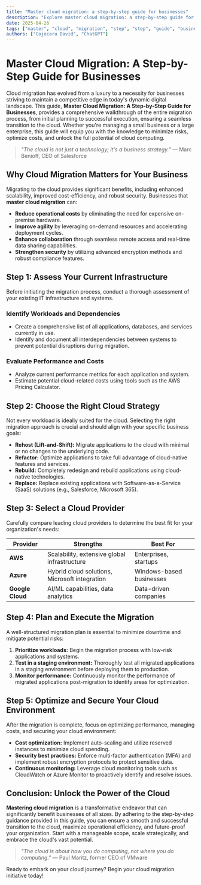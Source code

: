 ```yaml
---
title: "Master cloud migration: a step-by-step guide for businesses"
description: "Explore master cloud migration: a step-by-step guide for businesses in this detailed guide, offering insights, strategies, and practical tips to enhance your understanding and application of the topic."
date: 2025-04-26
tags: ["master", "cloud", "migration", "step", "step", "guide", "businesses"]
authors: ["Cojocaru David", "ChatGPT"]
---
```


# Master Cloud Migration: A Step-by-Step Guide for Businesses

Cloud migration has evolved from a luxury to a necessity for businesses striving to maintain a competitive edge in today's dynamic digital landscape. This guide, **Master Cloud Migration: A Step-by-Step Guide for Businesses**, provides a comprehensive walkthrough of the entire migration process, from initial planning to successful execution, ensuring a seamless transition to the cloud. Whether you're managing a small business or a large enterprise, this guide will equip you with the knowledge to minimize risks, optimize costs, and unlock the full potential of cloud computing.

> *"The cloud is not just a technology; it's a business strategy."* — Marc Benioff, CEO of Salesforce

## Why Cloud Migration Matters for Your Business

Migrating to the cloud provides significant benefits, including enhanced scalability, improved cost-efficiency, and robust security. Businesses that **master cloud migration** can:

*   **Reduce operational costs** by eliminating the need for expensive on-premise hardware.
*   **Improve agility** by leveraging on-demand resources and accelerating deployment cycles.
*   **Enhance collaboration** through seamless remote access and real-time data sharing capabilities.
*   **Strengthen security** by utilizing advanced encryption methods and robust compliance features.

## Step 1: Assess Your Current Infrastructure

Before initiating the migration process, conduct a thorough assessment of your existing IT infrastructure and systems.

### Identify Workloads and Dependencies

*   Create a comprehensive list of all applications, databases, and services currently in use.
*   Identify and document all interdependencies between systems to prevent potential disruptions during migration.

### Evaluate Performance and Costs

*   Analyze current performance metrics for each application and system.
*   Estimate potential cloud-related costs using tools such as the AWS Pricing Calculator.

## Step 2: Choose the Right Cloud Strategy

Not every workload is ideally suited for the cloud. Selecting the right migration approach is crucial and should align with your specific business goals:

*   **Rehost (Lift-and-Shift):** Migrate applications to the cloud with minimal or no changes to the underlying code.
*   **Refactor:** Optimize applications to take full advantage of cloud-native features and services.
*   **Rebuild:** Completely redesign and rebuild applications using cloud-native technologies.
*   **Replace:** Replace existing applications with Software-as-a-Service (SaaS) solutions (e.g., Salesforce, Microsoft 365).

## Step 3: Select a Cloud Provider

Carefully compare leading cloud providers to determine the best fit for your organization's needs:

| Provider      | Strengths                                  | Best For                         |
|---------------|--------------------------------------------|----------------------------------|
| **AWS**       | Scalability, extensive global infrastructure | Enterprises, startups            |
| **Azure**     | Hybrid cloud solutions, Microsoft integration | Windows-based businesses         |
| **Google Cloud** | AI/ML capabilities, data analytics          | Data-driven companies            |

## Step 4: Plan and Execute the Migration

A well-structured migration plan is essential to minimize downtime and mitigate potential risks:

1.  **Prioritize workloads:** Begin the migration process with low-risk applications and systems.
2.  **Test in a staging environment:** Thoroughly test all migrated applications in a staging environment before deploying them to production.
3.  **Monitor performance:** Continuously monitor the performance of migrated applications post-migration to identify areas for optimization.

## Step 5: Optimize and Secure Your Cloud Environment

After the migration is complete, focus on optimizing performance, managing costs, and securing your cloud environment:

*   **Cost optimization:** Implement auto-scaling and utilize reserved instances to minimize cloud spending.
*   **Security best practices:** Enforce multi-factor authentication (MFA) and implement robust encryption protocols to protect sensitive data.
*   **Continuous monitoring:** Leverage cloud monitoring tools such as CloudWatch or Azure Monitor to proactively identify and resolve issues.

## Conclusion: Unlock the Power of the Cloud

**Mastering cloud migration** is a transformative endeavor that can significantly benefit businesses of all sizes. By adhering to the step-by-step guidance provided in this guide, you can ensure a smooth and successful transition to the cloud, maximize operational efficiency, and future-proof your organization. Start with a manageable scope, scale strategically, and embrace the cloud's vast potential.

> *"The cloud is about how you do computing, not where you do computing."* — Paul Maritz, former CEO of VMware

Ready to embark on your cloud journey? Begin your cloud migration initiative today!
